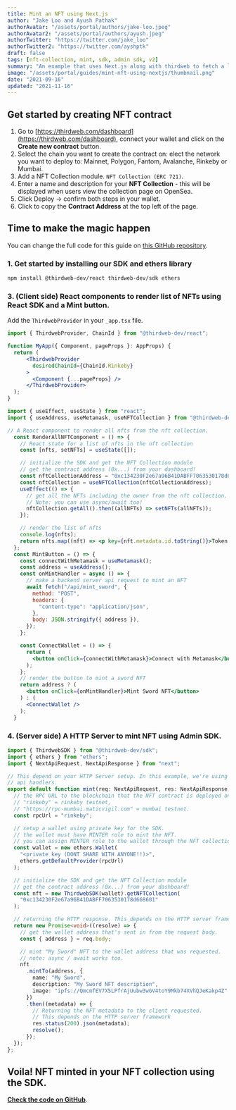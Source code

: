 ```yaml
---
title: Mint an NFT using Next.js
author: "Jake Loo and Ayush Pathak"
authorAvatar: "/assets/portal/authors/jake-loo.jpeg"
authorAvatar2: "/assets/portal/authors/ayush.jpeg"
authorTwitter: "https://twitter.com/jake_loo"
authorTwitter2: "https://twitter.com/ayshptk"
draft: false
tags: [nft-collection, mint, sdk, admin sdk, v2]
summary: "An example that uses Next.js along with thirdweb to fetch a list of NFTs and mint new ones"
image: "/assets/portal/guides/mint-nft-using-nextjs/thumbnail.png"
date: "2021-09-16"
updated: "2021-11-16"
---
```


## Get started by creating NFT contract

1. Go to [https://thirdweb.com/dashboard](https://thirdweb.com/dashboard), connect your wallet and click on the **Create new contract** button.
2. Select the chain you want to create the contract on: elect the network you want to deploy to: Mainnet, Polygon, Fantom, Avalanche, Rinkeby or Mumbai.
2. Add a NFT Collection module. `NFT Collection (ERC 721)`.
3. Enter a name and description for your **NFT Collection** - this will be displayed when users view the collection page on OpenSea.
4. Click Deploy → confirm both steps in your wallet.
5. Click to copy the **Contract Address** at the top left of the page.

## Time to make the magic happen

You can change the full code for this guide on [this GitHub repository](https://github.com/thirdweb-dev/examples/tree/main/typescript/mint-nft-next).

### 1. Get started by installing our SDK and ethers library

```bash
npm install @thirdweb-dev/react thirdweb-dev/sdk ethers
```

### 3. (Client side) React components to render list of NFTs using React SDK and a Mint button.

Add the `ThirdwebProvider` in your `_app.tsx` file.

```jsx
import { ThirdwebProvider, ChainId } from "@thirdweb-dev/react";

function MyApp({ Component, pageProps }: AppProps) {
  return (
      <ThirdwebProvider
        desiredChainId={ChainId.Rinkeby}
      >
        <Component {...pageProps} />
      </ThirdwebProvider>
  );
}
```



```jsx
import { useEffect, useState } from "react";
import { useAddress, useMetamask, useNFTCollection } from "@thirdweb-dev/react";

// A React component to render all nfts from the nft collection.
  const RenderAllNFTComponent = () => {
    // React state for a list of nfts in the nft collection
    const [nfts, setNFTs] = useState([]);

    // initialize the SDK and get the NFT Collection module
    // get the contract address (0x...) from your dashboard!
    const nftCollectionAddress = "0xc134230F2e67a96B41DABFF7063530178d668601";
    const nftCollection = useNFTCollection(nftCollectionAddress);
    useEffect(() => {
      // get all the NFTs including the owner from the nft collection.
      // Note: you can use async/await too!
      nftCollection.getAll().then((allNFTs) => setNFTs(allNFTs));
    });

    // render the list of nfts
    console.log(nfts);
    return nfts.map((nft) => <p key={nft.metadata.id.toString()}>Token Id: {nft.metadata.id.toString()}</p>);
  };
  const MintButton = () => {
    const connectWithMetamask = useMetamask();
    const address = useAddress();
    const onMintHandler = async () => {
      // make a backend server api request to mint an NFT
      await fetch("/api/mint_sword", {
        method: "POST",
        headers: {
          "content-type": "application/json",
        },
        body: JSON.stringify({ address }),
      });
    };

    const ConnectWallet = () => {
      return (
        <button onClick={connectWithMetamask}>Connect with Metamask</button>
      );
    };
    // render the button to mint a sword NFT
    return address ? (
      <button onClick={onMintHandler}>Mint Sword NFT</button>
    ) : (
      <ConnectWallet />
    );
  }

```

### 4. (Server side) A HTTP Server to mint NFT using Admin SDK.

```jsx:pages/api/mint.ts
import { ThirdwebSDK } from "@thirdweb-dev/sdk";
import { ethers } from "ethers";
import { NextApiRequest, NextApiResponse } from "next";

// This depend on your HTTP Server setup. In this example, we're using next.js
// api handlers.
export default function mint(req: NextApiRequest, res: NextApiResponse): Promise<any> {
  // the RPC URL to the blockchain that the NFT contract is deployed on.
  // "rinkeby" = rinkeby testnet,
  // "https://rpc-mumbai.maticvigil.com" = mumbai testnet.
  const rpcUrl = "rinkeby";

  // setup a wallet using private key for the SDK.
  // the wallet must have MINTER role to mint the NFT.
  // you can assign MINTER role to the wallet through the NFT collection dashboard.
  const wallet = new ethers.Wallet(
    "<private key (DONT SHARE WITH ANYONE!!)>",
    ethers.getDefaultProvider(rpcUrl)
  );

  // initialize the SDK and get the NFT Collection module
  // get the contract address (0x...) from your dashboard!
  const nft = new ThirdwebSDK(wallet).getNFTCollection(
    "0xc134230F2e67a96B41DABFF7063530178d668601"
  );

  // returning the HTTP response. This depends on the HTTP server framework.
  return new Promise<void>((resolve) => {
    // get the wallet address that's sent in from the request body.
    const { address } = req.body;

    // mint "My Sword" NFT to the wallet address that was requested.
    // note: async / await works too.
    nft
      .mintTo(address, {
        name: "My Sword",
        description: "My Sword NFT description",
        image: "ipfs://QmcmfEV7X5LPfrAjUubw3wGV4toY9Mkb74XVhQJeKakp4Z"
      })
      .then((metadata) => {
        // Returning the NFT metadata to the client requested.
        // This depends on the HTTP server framework
        res.status(200).json(metadata);
        resolve();
      });
  });
};
```

## Voila! NFT minted in your NFT collection using the SDK.

[**Check the code on GitHub**](https://github.com/thirdweb-dev/examples/tree/main/typescript/mint-nft-next).
